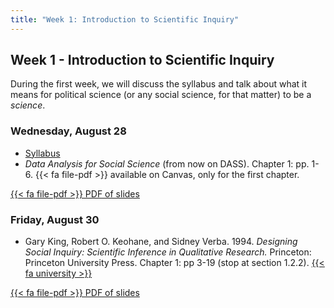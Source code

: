 ```yaml
---
title: "Week 1: Introduction to Scientific Inquiry"
---
```


::: {.content-visible when-format="pdf"}

## Week 1 - Introduction to Scientific Inquiry

:::

During the first week, we will discuss the syllabus and talk about what it means for political science (or any social science, for that matter) to be a *science*.

### Wednesday, August 28

- [Syllabus](../index.qmd)
- *Data Analysis for Social Science* (from now on DASS). Chapter 1: pp. 1-6. {{< fa file-pdf >}} available on Canvas, only for the first chapter.


::: {.content-visible when-format="html"}

 
[<span class="btn btn-danger">{{< fa file-pdf >}} PDF of slides </span></p>](https://agnesscott.instructure.com/files/727396/)

:::



### Friday, August 30

- Gary King, Robert O. Keohane, and Sidney Verba. 1994. *Designing Social Inquiry: Scientific Inference in Qualitative Research.* Princeton: Princeton University Press. Chapter 1: pp 3-19 (stop at section 1.2.2). [{{< fa university >}}](https://search.ebscohost.com/login.aspx?direct=true&AuthType=shib&db=sih&AN=77942604&site=eds-live&scope=site&custid=asc1)


::: {.content-visible when-format="html"}

 
[<span class="btn btn-danger">{{< fa file-pdf >}} PDF of slides </span></p>](https://agnesscott.instructure.com/files/727397/)

:::

